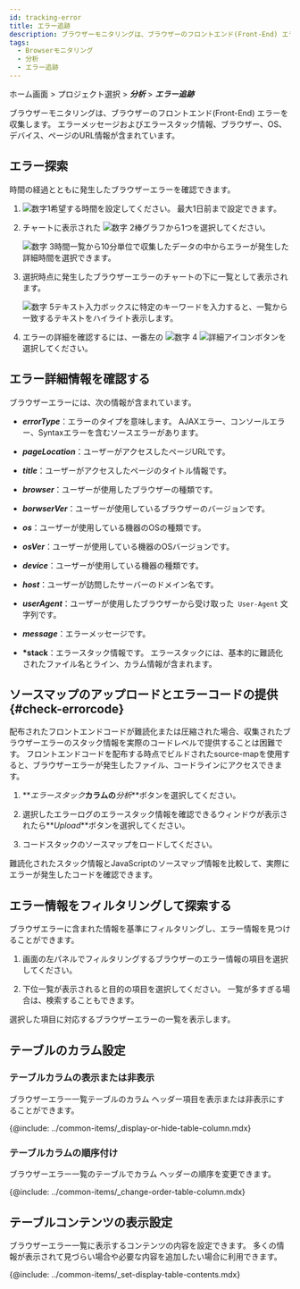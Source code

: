```yaml
---
id: tracking-error
title: エラー追跡
description: ブラウザーモニタリングは、ブラウザーのフロントエンド(Front-End) エラーを収集します。
tags:
  - Browserモニタリング
  - 分析
  - エラー追跡
---
```


ホーム画面 > プロジェクト選択 > **_分析_** > **_エラー追跡_**

ブラウザーモニタリングは、ブラウザーのフロントエンド(Front-End) エラーを収集します。 エラーメッセージおよびエラースタック情報、ブラウザー、OS、デバイス、ページのURL情報が含まれています。

## エラー探索

時間の経過とともに発生したブラウザーエラーを確認できます。

<ImgLang img='rum-tracking-error.png' desc='エラー追跡' />

1. ![数字1](/img/number-01.png)希望する時間を設定してください。 最大1日前まで設定できます。

2. チャートに表示された ![数字 2](/img/number-02.png)棒グラフから1つを選択してください。 

   ![数字 3](/img/number-03.png)時間一覧から10分単位で収集したデータの中からエラーが発生した詳細時間を選択できます。

3. 選択時点に発生したブラウザーエラーのチャートの下に一覧として表示されます。

   ![数字 5](/img/number-05.png)テキスト入力ボックスに特定のキーワードを入力すると、一覧から一致するテキストをハイライト表示します。

4. エラーの詳細を確認するには、一番左の ![数字 4](/img/number-04.png) ![詳細アイコン](/img/ic-caret-right.svg)ボタンを選択してください。

## エラー詳細情報を確認する

ブラウザーエラーには、次の情報が含まれています。

- **_errorType_**：エラーのタイプを意味します。 AJAXエラー、コンソールエラー、Syntaxエラーを含むソースエラーがあります。

- **_pageLocation_**：ユーザーがアクセスしたページURLです。

- **_title_**：ユーザーがアクセスしたページのタイトル情報です。

- **_browser_**：ユーザーが使用したブラウザーの種類です。

- **_borwserVer_**：ユーザーが使用しているブラウザーのバージョンです。

- **_os_**：ユーザーが使用している機器のOSの種類です。

- **_osVer_**：ユーザーが使用している機器のOSバージョンです。

- **_device_**：ユーザーが使用している機器の種類です。

- **_host_**：ユーザーが訪問したサーバーのドメイン名です。

- **_userAgent_**：ユーザーが使用したブラウザーから受け取った` User-Agent` 文字列です。

- **_message_**：エラーメッセージです。

- **\*stack**：エラースタック情報です。 エラースタックには、基本的に難読化されたファイル名とライン、カラム情報が含まれます。

## ソースマップのアップロードとエラーコードの提供{#check-errorcode}

配布されたフロントエンドコードが難読化または圧縮された場合、収集されたブラウザーエラーのスタック情報を実際のコードレベルで提供することは困難です。 フロントエンドコードを配布する時点でビルドされたsource-mapを使用すると、ブラウザーエラーが発生したファイル、コードラインにアクセスできます。

1. **_エラースタック_**カラムの**_分析_**ボタンを選択してください。

   <ImgLang img='browser-error-stack-btn-analysis.png' desc='エラーログ' />

2. 選択したエラーログのエラースタック情報を確認できるウィンドウが表示されたら**_Upload_**ボタンを選択してください。

   <ImgLang img='browser-error-stack-upload.png' desc='エラースタック' />

3. コードスタックのソースマップをロードしてください。

難読化されたスタック情報とJavaScriptのソースマップ情報を比較して、実際にエラーが発生したコードを確認できます。

<ImgLang img='browser-error-stack-upload-code.png' desc='' />

## エラー情報をフィルタリングして探索する

ブラウザエラーに含まれた情報を基準にフィルタリングし、エラー情報を見つけることができます。

<ImgLang img='rum-tracking-error-filtering.png' desc='' />

1. 画面の左パネルでフィルタリングするブラウザーのエラー情報の項目を選択してください。 

2. 下位一覧が表示されると目的の項目を選択してください。 一覧が多すぎる場合は、検索することもできます。 

選択した項目に対応するブラウザーエラーの一覧を表示します。

## テーブルのカラム設定

### テーブルカラムの表示または非表示

ブラウザーエラー一覧テーブルのカラム ヘッダー項目を表示または非表示にすることができます。

{@include: ../common-items/_display-or-hide-table-column.mdx}

### テーブルカラムの順序付け

ブラウザーエラー一覧のテーブルでカラム ヘッダーの順序を変更できます。

{@include: ../common-items/_change-order-table-column.mdx}

## テーブルコンテンツの表示設定

ブラウザーエラー一覧に表示するコンテンツの内容を設定できます。 多くの情報が表示されて見づらい場合や必要な内容を追加したい場合に利用できます。

{@include: ../common-items/_set-display-table-contents.mdx}
